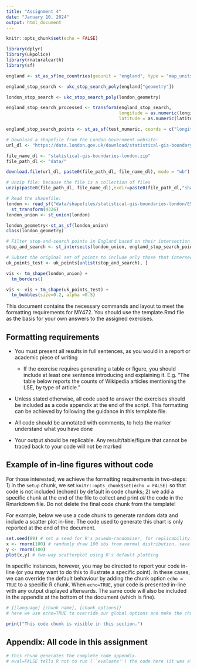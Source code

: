 ```yaml
---
title: "Assignment 4"
date: "January 10, 2024"
output: html_document
---
```


```r
knitr::opts_chunk$set(echo = FALSE)

library(dplyr)
library(ukpolice)
library(rnaturalearth)
library(sf)
```

```r
england <- st_as_sf(ne_countries(geounit = "england", type = "map_units"))

england_stop_search <- ukc_stop_search_poly(england["geometry"])

london_stop_search <- ukc_stop_search_poly(london_geometry)

england_stop_search_processed <- transform(england_stop_search, 
                                           longitude = as.numeric(longitude), 
                                           latitude = as.numeric(latitude))

england_stop_search_points <- st_as_sf(test_numeric, coords = c("longitude", "latitude"),crs=4326)
```



```r
# Download a shapefile from the London Government website:
url_dl <- "https://data.london.gov.uk/download/statistical-gis-boundary-files-london/9ba8c833-6370-4b11-abdc-314aa020d5e0/statistical-gis-boundaries-london.zip"

file_name_dl <- "statistical-gis-boundaries-london.zip"
file_path_dl <- "data/"

download.file(url_dl, paste0(file_path_dl, file_name_dl), mode = "wb")

# Unzip file: because the file is a collection of files
unzip(paste0(file_path_dl, file_name_dl),exdir=paste0(file_path_dl,"shapefiles"))

# Read the shapefile:
london <- read_sf("data/shapefiles/statistical-gis-boundaries-london/ESRI/London_Borough_Excluding_MHW.shp") %>%
  st_transform(4326)
london_union <- st_union(london)

london_geometry<-st_as_sf(london_union)
class(london_geometry)
```

```r
# Filter stop-and-search points in England based on their intersection with London's boundaries.
stop_and_search <- st_intersects(london_union, england_stop_search_points)

# Subset the original set of points to include only those that intersect with London.
uk_points_test <- uk_points[unlist(stop_and_search), ]
```


```r
vis <- tm_shape(london_union) + 
  tm_borders()

vis <- vis + tm_shape(uk_points_test) +
  tm_bubbles(size=0.2, alpha =0.5)
```


This document contains the necessary commands and layout to meet the formatting requirements for MY472. You should use the template.Rmd file as the basis for your own answers to the assigned exercises.

## Formatting requirements

* You must present all results in full sentences, as you would in a report or academic piece of writing
  
  * If the exercise requires generating a table or figure, you should include at least one sentence introducing and explaining it. E.g. "The table below reports the counts of Wikipedia articles mentioning the LSE, by type of article."

* Unless stated otherwise, all code used to answer the exercises should be included as a code appendix at the end of the script. This formatting can be achieved by following the guidance in this template file.

* All code should be annotated with comments, to help the marker understand what you have done

* Your output should be replicable. Any result/table/figure that cannot be traced back to your code will not be marked

## Example of in-line figures without code

For those interested, we achieve the formatting requirements in two-steps: 1) in the `setup` chunk, we set `knitr::opts_chunk$set(echo = FALSE)` so that code is not included (echoed) by default in code chunks; 2) we add a specific chunk at the end of the file to collect and print *all* the code in the Rmarkdown file. Do not delete the final code chunk from the template!

For example, below we use a code chunk to generate random data and include a scatter plot in-line. The code used to generate this chart is only reported at the end of the document. 

```r
set.seed(89) # set a seed for R's psuedo-randomiser, for replicability.
x <- rnorm(100) # randomly draw 100 obs from normal distribution, save as object
y <- rnorm(100) 
plot(x,y) # two-way scatterplot using R's default plotting
```

In specific instances, however, you may be directed to report your code in-line (or you may want to do this to illustrate a specific point). In these cases, we can override the default behaviour by adding the chunk option `echo = TRUE` to a specific R chunk. When `echo=TRUE`, your code is presented in-line with any output displayed afterwards. The same code will also be included in the appendix at the bottom of the document (which is fine).

```r
# {[language] [chunk_name], [chunk_options]}
# here we use echo=TRUE to override our global options and make the chunk appear exactly here. 

print("This code chunk is visible in this section.")
```

## Appendix: All code in this assignment

```r
# this chunk generates the complete code appendix. 
# eval=FALSE tells R not to run (``evaluate'') the code here (it was already run before).
```
